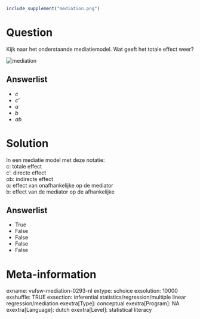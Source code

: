 ```{r, echo = FALSE, results = "hide"}
include_supplement("mediation.png")
```

Question
========
Kijk naar het onderstaande mediatiemodel. Wat geeft het totale effect
weer?  
  
<img src="mediation.png" class="fr-fic fr-dii tvcss_2"
alt="mediation" />

Answerlist
----------
* *c*
* *c'*
* *a*
* *b*
* *ab*

Solution
========





In een mediatie model met deze notatie:  
c: totale effect  
c': directe effect  
αb: indirecte effect  
α: effect van onafhankelijke op de mediator  
b: effect van de mediator op de afhankelijke




Answerlist
----------
* True
* False
* False
* False
* False

Meta-information
================
exname: vufsw-mediation-0293-nl
extype: schoice
exsolution: 10000
exshuffle: TRUE
exsection: inferential statistics/regression/multiple linear regression/mediation
exextra[Type]: conceptual
exextra[Program]: NA
exextra[Language]: dutch
exextra[Level]: statistical literacy

